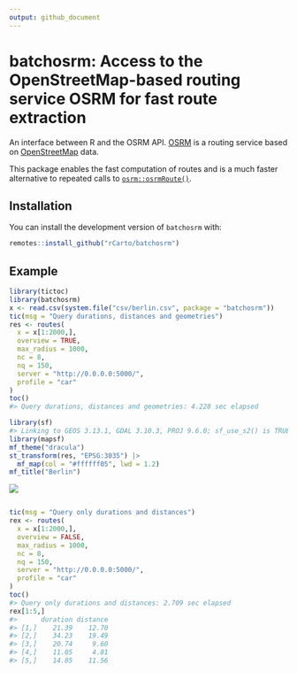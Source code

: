 ```yaml
---
output: github_document
---
```



# batchosrm: Access to the OpenStreetMap-based routing service OSRM for fast route extraction

<!-- badges: start -->
<!-- badges: end -->

An interface between R and the OSRM API. [OSRM](https://github.com/Project-OSRM/osrm-backend) is a routing service based on [OpenStreetMap](http://project-osrm.org) data.   

This package enables the fast computation of routes and is a much faster alternative to repeated calls to [`osrm::osrmRoute()`](https://github.com/riatelab/osrm). 


## Installation

You can install the development version of `batchosrm` with:

``` r
remotes::install_github("rCarto/batchosrm")
```

## Example
``` r
library(tictoc)
library(batchosrm)
x <- read.csv(system.file("csv/berlin.csv", package = "batchosrm"))
tic(msg = "Query durations, distances and geometries")
res <- routes(
  x = x[1:2000,],
  overview = TRUE,
  max_radius = 1000,
  nc = 8,
  nq = 150,
  server = "http://0.0.0.0:5000/",
  profile = "car"
)
toc()
#> Query durations, distances and geometries: 4.228 sec elapsed

library(sf)
#> Linking to GEOS 3.13.1, GDAL 3.10.3, PROJ 9.6.0; sf_use_s2() is TRUE
library(mapsf)
mf_theme("dracula")
st_transform(res, "EPSG:3035") |>
  mf_map(col = "#ffffff05", lwd = 1.2)
mf_title("Berlin")
```

![](https://i.imgur.com/OSu4GlL.png)<!-- -->

``` r

tic(msg = "Query only durations and distances")
rex <- routes(
  x = x[1:2000,],
  overview = FALSE,
  max_radius = 1000,
  nc = 8,
  nq = 150,
  server = "http://0.0.0.0:5000/",
  profile = "car"
)
toc()
#> Query only durations and distances: 2.709 sec elapsed
rex[1:5,]
#>      duration distance
#> [1,]    21.39    12.70
#> [2,]    34.23    19.49
#> [3,]    20.74     9.60
#> [4,]    11.05     4.81
#> [5,]    14.85    11.56
```

